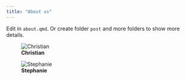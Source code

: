 ```yaml
---
title: "About us"
---
```


Edit in `about.qmd`. Or create folder `post` and more folders to show more details.

::: {.pullquote-container}
::: grid
::: {.g-col-12 .g-col-lg-4}
![**Christian**](images/christian.png){fig-alt="Photo of Christian" fig-align="left"}
::: 
::: {.g-col-12 .g-col-lg-4}
![**Stephanie**](images/stephanie.png){fig-alt="Photo of Stephanie" fig-align="left"}
::: 
:::
:::